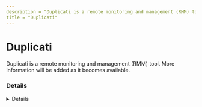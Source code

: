 ---
description = "Duplicati is a remote monitoring and management (RMM) tool. More information will be added as it becomes available."
title = "Duplicati"
---



# Duplicati

Duplicati is a remote monitoring and management (RMM) tool. More information will be added as it becomes available.

### Details
<Details author={""}
         category={""}
         created={""}
         website={""}
         lastModified={""}
         privileges={""}
         free={ false }
         verification={ false }
/>

#### Installation Paths
<Card code={ ["c:\\Program Files\\*\\Duplicati.Server.exe", "*\\*\\Duplicati.Server.exe"] }/>

#### Supported OS
<Badges color="warning" badges={ ["Windows"] }/>




### Forensic Artifacts








### Detections
- Detects potential processes activity of Duplicati RMM tool
  - [Sigma Rule](https://github.com/magicsword-io/LOLRMM/blob/main/detections/sigma/duplicati_processes_sigma.yml)


